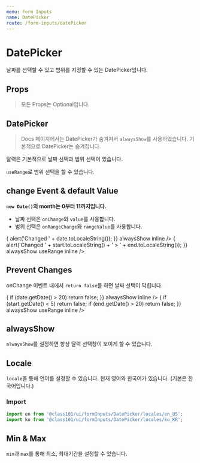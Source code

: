 ```yaml
---
menu: Form Inputs
name: DatePicker
route: /form-inputs/datePicker
---
```



# DatePicker

날짜를 선택할 수 있고 범위를 지정할 수 있는 DatePicker입니다.

## Props

> 모든 Props는 Optional입니다.

<PropsTable of={DatePicker} />

## DatePicker

> Docs 페이지에서는 DatePicker가 숨겨져서 `alwaysShow`를 사용하였습니다. 기본적으로 DatePicker는 숨겨집니다.

달력은 기본적으로 날짜 선택과 범위 선택이 있습니다.

`useRange`로 범위 선택을 할 수 있습니다.

<Playground>
  <DatePicker alwaysShow inline />
  <DatePicker alwaysShow useRange inline />
</Playground>

## change Event & default Value

**`new Date()`의 month는 0부터 11까지입니다.**

- 날짜 선택은 `onChange`와 `value`를 사용합니다.
- 범위 선택은 `onRangeChange`와 `rangeValue`를 사용합니다.

<Playground>
  <DatePicker
    value={new Date(2020, 0, 1)}
    onChange={date => {
      alert('Changed ' + date.toLocaleString());
    }}
    alwaysShow
    inline
  />
  <DatePicker
    rangeValue={{
      start: new Date(2020, 0, 1),
      end: new Date(2020, 0, 15),
    }}
    onRangeChange={(start, end) => {
      alert('Changed ' + start.toLocaleString() + ' > ' + end.toLocaleString());
    }}
    alwaysShow
    useRange
    inline
  />
</Playground>

## Prevent Changes

onChange 이벤트 내에서 `return false`를 하면 날짜 선택이 막힙니다.

<Playground>
  <DatePicker
    onChange={date => {
      if (date.getDate() > 20) return false;
    }}
    alwaysShow
    inline
  />
  <DatePicker
    onRangeChange={(start, end) => {
      if (start.getDate() < 5) return false;
      if (end.getDate() > 20) return false;
    }}
    alwaysShow
    useRange
    inline
  />
</Playground>

## alwaysShow

`alwaysShow`를 설정하면 항상 달력 선택창이 보이게 할 수 있습니다.

<Playground>
  <DatePicker inline style={{ verticalAlign: 'top' }} />
  <DatePicker alwaysShow inline />
</Playground>

## Locale

`locale`을 통해 언어를 설정할 수 있습니다.
현재 영어와 한국어가 있습니다. (기본은 한국어입니다.)

### Import

```typescript
import en from '@class101/ui/formInputs/DatePicker/locales/en_US';
import ko from '@class101/ui/formInputs/DatePicker/locales/ko_KR';
```

<Playground>
  <DatePicker locale={en} alwaysShow />
</Playground>

## Min & Max

`min`과 `max`를 통해 최소, 최대기간을 설정할 수 있습니다.

<Playground>
  <DatePicker min={new Date(2019, 0, 1)} value={new Date(2019, 3, 1)} max={new Date(2019, 11, 31)} alwaysShow inline />
  <DatePicker min={new Date(2020, 4, 1)} max={new Date(2020, 6, 30)} alwaysShow useRange inline />
</Playground>
